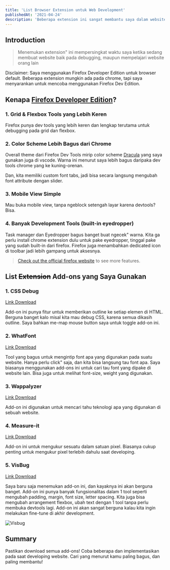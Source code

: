 ```yaml
---
title: 'List Browser Extension untuk Web Development'
publishedAt: '2021-04-24'
description: 'Beberapa extension ini sangat membantu saya dalam website development terutama nomor 1 & 5. Wajib dicoba!'
---
```


## Introduction

> Menemukan extension" ini mempersingkat waktu saya ketika sedang membuat website baik pada debugging, maupun mempelajari website orang lain

Disclaimer: Saya menggunakan Firefox Developer Edition untuk browser default. Beberapa extension mungkin ada pada chrome, tapi saya menyarankan untuk mencoba menggunakan Firefox Dev Edition.

## Kenapa [Firefox Developer Edition](https://www.mozilla.org/en-US/firefox/developer/)?

### 1. Grid & Flexbox Tools yang Lebih Keren

Firefox punya dev tools yang lebih keren dan lengkap terutama untuk debugging pada grid dan flexbox.

<CloudinaryImg
  className='bg-gray-500'
  publicId='theodorusclarence/blogs/my-addons/ff-1_nd3fc8.png'
  alt='Grid Tools'
  width={1440}
  height={714}
/>

### 2. Color Scheme Lebih Bagus dari Chrome

Overall theme dari Firefox Dev Tools mirip color scheme [Dracula](https://draculatheme.com/) yang saya gunakan juga di vscode. Warna ini menurut saya lebih bagus daripaka dev tools chrome yang ke kuning-orenan.

<CloudinaryImg
  className='bg-gray-500'
  publicId='theodorusclarence/blogs/my-addons/ff-2_wpx1cw.png'
  alt='Color Scheme'
  width={1440}
  height={489}
/>

Dan, kita memiliki custom font tabs, jadi bisa secara langsung mengubah font attribute dengan slider.

### 3. Mobile View Simple

Mau buka mobile view, tanpa ngeblock setengah layar karena devtools? Bisa.

<CloudinaryImg
  className='bg-gray-500'
  publicId='theodorusclarence/blogs/my-addons/ff-3_tvikoi.png'
  alt='Mobile View'
  width={1440}
  height={880}
/>

### 4. Banyak Development Tools (built-in eyedropper)

Task manager dan Eyedropper bagus banget buat ngecek" warna. Kita ga perlu install chrome extension dulu untuk pake eyedropper, tinggal pake yang sudah built-in dari firefox. Firefox juga menambahkan dedicated icon di toolbar jadi lebih gampang untuk aksesnya.

<figure className='mx-auto' style={{ maxWidth: 321 }}>
  <CloudinaryImg
    className='bg-gray-500'
    publicId='theodorusclarence/blogs/my-addons/ff-4_agrjkt.png'
    alt='Eye dropper'
    width={321}
    height={382}
  />
</figure>

> [Check out the official firefox website](https://www.mozilla.org/en-US/firefox/developer/) to see more features.

## List ~~Extension~~ Add-ons yang Saya Gunakan

### 1. CSS Debug

[Link Download](https://addons.mozilla.org/en-US/firefox/addon/pranay-joshi/)

Add-on ini punya fitur untuk memberikan outline ke setiap elemen di HTML. Berguna banget kalo misal kita mau debug CSS, karena semua dikasih outline. Saya bahkan me-map mouse button saya untuk toggle add-on ini.

<CloudinaryImg
  className='bg-gray-500'
  publicId='theodorusclarence/blogs/my-addons/css-debug_u7pcb0.png'
  alt='CSS Debug'
  width={1440}
  height={764}
/>

### 2. WhatFont

[Link Download](https://addons.mozilla.org/en-US/firefox/addon/zjm-whatfont/)

Tool yang bagus untuk mengintip font apa yang digunakan pada suatu website. Hanya perlu click" saja, dan kita bisa langsung tau font apa. Saya biasanya menggunakan add-ons ini untuk cari tau font yang dipake di website lain. Bisa juga untuk melihat font-size, weight yang digunakan.

<CloudinaryImg
  className='bg-gray-500'
  publicId='theodorusclarence/blogs/my-addons/whatfont_qkg97o.png'
  alt='What Font'
  width={1440}
  height={764}
/>

### 3. Wappalyzer

[Link Download](https://addons.mozilla.org/en-US/firefox/addon/wappalyzer/)

Add-on ini digunakan untuk mencari tahu teknologi apa yang digunakan di sebuah website.

<CloudinaryImg
  className='bg-gray-500'
  publicId='theodorusclarence/blogs/my-addons/wappalyzer_ttsbiv.png'
  alt='Wappalyzer'
  width={1070}
  height={563}
/>

### 4. Measure-it

[Link Download](https://addons.mozilla.org/en-US/firefox/addon/measure-it/?utm_source=addons.mozilla.org&utm_medium=referral&utm_content=search)

Add-on ini untuk mengukur sesuatu dalam satuan pixel. Biasanya cukup penting untuk mengukur pixel terlebih dahulu saat developing.

<CloudinaryImg
  className='bg-gray-500'
  publicId='theodorusclarence/blogs/my-addons/measure-it_wr16gb.png'
  alt='Measure It'
  width={1440}
  height={764}
/>

### 5. VisBug

[Link Download](https://addons.mozilla.org/en-US/firefox/addon/visbug/)

Saya baru saja menemukan add-on ini, dan kayaknya ini akan berguna banget. Add-on ini punya banyak fungsionalitas dalam 1 tool seperti mengubah padding, margin, font size, letter spacing. Kita juga bisa mengubah arrangement flexbox, ubah text dengan 1 tool tanpa perlu membuka devtools lagi. Add-on ini akan sangat berguna kalau kita ingin melakukan fine-tune di akhir development.

<img
  className='mx-auto w-full'
  src='/images/blogs/my-addons/visbug.gif'
  alt='Visbug'
/>

## Summary

Pastikan download semua add-ons! Coba beberapa dan implementasikan pada saat developing website. Cari yang menurut kamu paling bagus, dan paling membantu!
